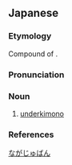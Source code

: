 ==Japanese==
{{ja-kanjitab|なが|じゅ|はん|k3=ばん}}

===Etymology===
Compound of {{compound|長|tr1=naga|t1=long|襦袢|tr2=juban|t2=a type of undershirt worn under a kimono|lang=ja|sort=ながじゅばん}}.

===Pronunciation===
{{ja-pron|ながじゅばん|acc=3|acc_ref=DJR,NHK}}

===Noun===
{{ja-noun|ながじゅばん}}

# [[underkimono]]

===References===
<references/>

[[Category:ja:Clothing|ながじゅばん]]